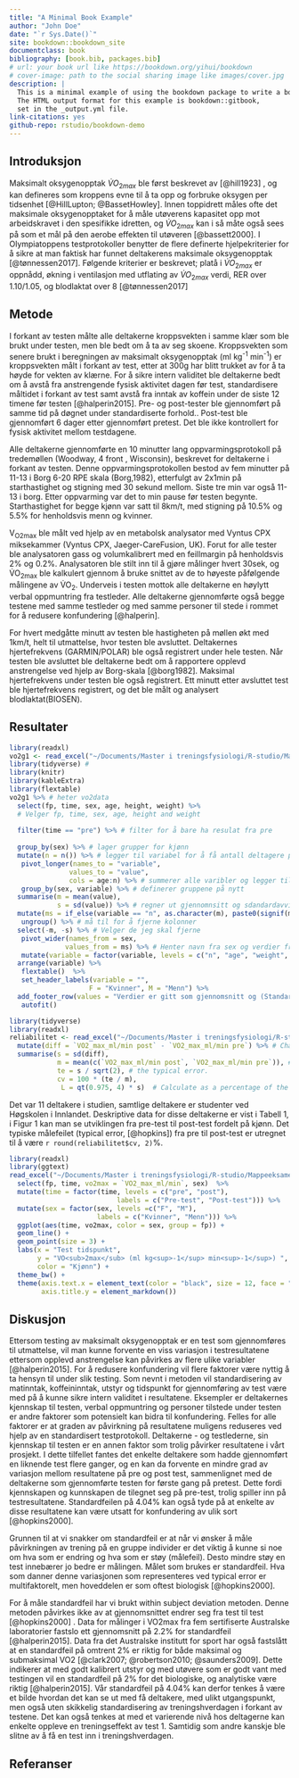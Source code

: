 ```yaml
--- 
title: "A Minimal Book Example"
author: "John Doe"
date: "`r Sys.Date()`"
site: bookdown::bookdown_site
documentclass: book
bibliography: [book.bib, packages.bib]
# url: your book url like https://bookdown.org/yihui/bookdown
# cover-image: path to the social sharing image like images/cover.jpg
description: |
  This is a minimal example of using the bookdown package to write a book.
  The HTML output format for this example is bookdown::gitbook,
  set in the _output.yml file.
link-citations: yes
github-repo: rstudio/bookdown-demo
---
```


## Introduksjon

Maksimalt oksygenopptak $\dot VO_{2max}$ ble først beskrevet av
[@hill1923] , og kan defineres som kroppens evne til å ta opp og
forbruke oksygen per tidsenhet [@HillLupton; @BassetHowley]. Innen
toppidrett måles ofte det maksimale oksygenopptaket for å måle utøverens
kapasitet opp mot arbeidskravet i den spesifikke idretten, og
$\dot VO_{2max}$ kan i så måte også sees på som et mål på den aerobe
effekten til utøveren [@bassett2000]. I Olympiatoppens testprotokoller
benytter de flere definerte hjelpekriterier for å sikre at man faktisk
har funnet deltakerens maksimale oksygenopptak [@tønnessen2017].
Følgende kriterier er beskrevet; platå i $\dot VO_{2max}$ er oppnådd,
økning i ventilasjon med utflating av $\dot VO_{2max}$ verdi, RER over
1.10/1.05<!-- Vilken gäller? -->, og blodlaktat over 8 [@tønnessen2017]

## Metode

I forkant av testen målte alle deltakerne kroppsvekten i samme klær som
ble brukt under testen, men ble bedt om å ta av seg skoene. Kroppsvekten
som senere brukt i beregningen av maksimalt oksygenopptak (ml kg^-1^
min^-1^) er kroppsvekten målt i forkant av test, etter at 300g har blitt
trukket av for å ta høyde for vekten av klærne. For å sikre intern
validitet ble deltakerne bedt om å avstå fra anstrengende fysisk
aktivitet dagen før test, standardisere måltidet i forkant av test samt
avstå fra inntak av koffein under de siste 12 timene før testen
[@halperin2015]. Pre- og post-tester ble gjennomført på samme tid på
døgnet under standardiserte forhold.. Post-test ble gjennomført 6 dager
etter gjennomført
pretest.<!-- Är det möjligt att förklara närmare vad som menas med pre- post? Man får intrycket av pre (före) något, men här ska det bara vara liknande förhållanden. Kanske undvika pre post och förklara i inledninga av metoden att två repeterade tester genomfördes, sedan kalla dessa test 1 och 2? -->
Det ble ikke kontrollert for fysisk aktivitet mellom testdagene.

Alle deltakerne gjennomførte en 10 minutter lang oppvarmingsprotokoll på
tredemøllen (Woodway, 4 front , Wisconsin), beskrevet for deltakerne i
forkant av testen. Denne oppvarmingsprotokollen bestod av fem minutter
på 11-13 i Borg 6-20 RPE skala (Borg,1982<!--Lägg till referens -->),
etterfulgt av 2x1min på starthastighet og stigning med 30 sekund
mellom<!-- Lite förvirrande, var det en stigning var 30e sekund? -->.
Siste tre min var også 11-13 i
borg<!-- Anpassades då hastighet eller stigning? -->. Etter oppvarming
var det to min pause før testen begynte. Starthastighet for begge
kjønn<!-- Beskriv tabellen med försökspersonsdata i text--> var satt til
8km/t, med stigning på 10.5% og 5.5% for henholdsvis menn og kvinner.

̇V<sub>O2max</sub> ble målt ved hjelp av en metabolsk analysator med
Vyntus CPX miksekammer (Vyntus CPX, Jaeger-CareFusion, UK). Forut for
alle tester ble analysatoren gass og volumkalibrert med en feillmargin
på henholdsvis 2% og 0.2%<!-- Vad betyder det? -->. Analysatoren ble
stilt inn til å gjøre målinger hvert 30sek, og V̇O~2max~ ble kalkulert
gjennom å bruke snittet av de to høyeste påfølgende målingene av V̇O~2~.
Underveis i testen mottok alle deltakerne en høylytt verbal oppmuntring
fra testleder<!-- Vad äger Halperin om det? -->. Alle deltakerne
gjennomførte også begge testene med samme testleder og med samme
personer til stede i rommet for å redusere konfundering [@halperin].

For hvert medgåtte minutt av testen ble hastigheten på møllen økt med
1km/t, helt til utmattelse, hvor testen ble avsluttet. Deltakernes
hjertefrekvens (GARMIN/POLAR) ble også registrert under hele testen. Når
testen ble avsluttet ble deltakerne bedt om å rapportere opplevd
anstrengelse ved hjelp av Borg-skala [@borg1982]. Maksimal
hjertefrekvens under testen ble også registrert. Ett minutt etter
avsluttet test ble hjertefrekvens registrert, og det ble målt og
analysert blodlaktat(BIOSEN).

## Resultater

```r
library(readxl)
vo2g1 <- read_excel("~/Documents/Master i treningsfysiologi/R-studio/Mappeeksamen/Arbeidskrav 1/Data/vo2g1.xlsx")
library(tidyverse) # 
library(knitr)
library(kableExtra)
library(flextable)
vo2g1 %>% # heter vo2data
  select(fp, time, sex, age, height, weight) %>% 
  # Velger fp, time, sex, age, height and weight
  
  filter(time == "pre") %>% # filter for å bare ha resulat fra pre
  
  group_by(sex) %>% # lager grupper for kjønn
  mutate(n = n()) %>% # legger til variabel for å få antall deltagere per kjønn
   pivot_longer(names_to = "variable", 
               values_to = "value", 
               cols = age:n) %>% # summerer alle varibler og legger til "varible" og "Value" som kolonne og variablene som rader
   group_by(sex, variable) %>% # definerer gruppene på nytt 
  summarise(m = mean(value), 
            s = sd(value)) %>% # regner ut gjennomnsitt og sdandardavvik og legger til som kolonne
  mutate(ms = if_else(variable == "n", as.character(m), paste0(signif(m, 3),  " (", signif(s, 3), ")"))) %>% # formaterer det på gunstig måte og bruker signif til å runde av desiamler.
   ungroup() %>% # må til for å fjerne kolonner
  select(-m, -s) %>% # Velger de jeg skal fjerne
   pivot_wider(names_from = sex, 
              values_from = ms) %>% # Henter navn fra sex og verdier fra values og danner en bredere tabell
   mutate(variable = factor(variable, levels = c("n", "age", "weight", "height"), labels = c("N", "Alder (år)", "Vekt (kg)", "Høyde (cm)"))) %>% # Endrer navn på variabler 
  arrange(variable) %>% 
   flextable()  %>%
   set_header_labels(variable = "",
                    F = "Kvinner", M = "Menn") %>%
  add_footer_row(values = "Verdier er gitt som gjennomsnitt og (Standardavvik)", colwidths = 3) %>%
   autofit()
```

```r
library(tidyverse)
library(readxl)
reliabilitet <- read_excel("~/Documents/Master i treningsfysiologi/R-studio/Mappeeksamen/Arbeidskrav 1/Data/realabilitet_uttrekning.xlsx") %>%
  mutate(diff = `VO2_max_ml/min post` - `VO2_max_ml/min pre`) %>% # Change/difference score
  summarise(s = sd(diff),
            m = mean(c(`VO2_max_ml/min post`, `VO2_max_ml/min pre`)), # mean
            te = s / sqrt(2), # the typical error. 
            cv = 100 * (te / m),
             L = qt(0.975, 4) * s)  # Calculate as a percentage of the mean
```

<!-- Flytta detta tidigare i rapporten, detta är metod. -->

Det var 11 deltakere i studien, samtlige deltakere er studenter ved
Høgskolen i Innlandet. Deskriptive data for disse deltakerne er vist i
Tabell 1, i Figur 1 kan man se utviklingen fra pre-test til post-test
fordelt på kjønn. Det typiske målefeilet (typical error, [@hopkins]) fra
pre til post-test er utregnet til å være `r round(reliabilitet$cv, 2)`%.

<!-- All kod i figuren under kan settes i en pipe, lägg till figurtext till figuren med fig.cap i code chunken -->

```r
library(readxl)
library(ggtext)
read_excel("~/Documents/Master i treningsfysiologi/R-studio/Mappeeksamen/Arbeidskrav 1/Data/vo2g1.xlsx") %>%
  select(fp, time, vo2max = `VO2_max_ml/min`, sex)  %>%
  mutate(time = factor(time, levels = c("pre", "post"), 
                           labels = c("Pre-test", "Post-test"))) %>%
  mutate(sex = factor(sex, levels =c("F", "M"),
                      labels = c("Kvinner", "Menn"))) %>%
  ggplot(aes(time, vo2max, color = sex, group = fp)) + 
  geom_line() +
  geom_point(size = 3) +
  labs(x = "Test tidspunkt",
       y = "VO<sub>2max</sub> (ml kg<sup>-1</sup> min<sup>-1</sup>) ", 
       color = "Kjønn") +
  theme_bw() +
  theme(axis.text.x = element_text(color = "black", size = 12, face = "bold"), 
        axis.title.y = element_markdown())
```

## Diskusjon

<!-- Starta diskussion med de viktigaste resultaten, vilka var 4% TE -->

Ettersom testing av maksimalt oksygenopptak er en test som gjennomføres
til utmattelse, vil man kunne forvente en viss variasjon i
testresultatene ettersom opplevd anstrengelse kan påvirkes av flere
ulike variabler [@halperin2015]. For å redusere
konfundering<!-- osäker på om detta blir rätt på norsk, konfundering = tvil, det är en faktor eller variable som kan vara konfunderande, kan det stämma? Vi önksar dessutom undvika effekten av dessa konfunderande faktorer. Här krävs alltså lite tydligare språkbruk -->
vil flere faktorer være nyttig å ta hensyn til under slik testing. Som
nevnt i metoden vil standardisering av matinntak, koffeininntak, utstyr
og tidspunkt for gjennomføring av test være med på å kunne sikre intern
validitet i resultatene. Eksempler er deltakernes kjennskap til testen,
verbal oppmuntring og personer tilstede under testen er andre faktorer
som potensielt kan bidra til konfundering. Felles for alle faktorer er
at graden av påvirkning på resultatene muligens reduseres ved hjelp av
en standardisert testprotokoll. Deltakerne - og testlederne, sin
kjennskap til testen er en annen faktor som trolig påvirker resultatene
i vårt prosjekt. I dette tilfellet fantes det enkelte deltakere som
hadde gjennomført en liknende test flere ganger, og en kan da forvente
en mindre grad av variasjon mellom resultatene på pre og post test,
sammenlignet med de deltakerne som gjennomførte testen for første gang
på pretest. Dette fordi kjennskapen og kunnskapen de tilegnet seg på
pre-test, trolig spiller inn på testresultatene.
Standardfeilen<!-- hitta ett bättre ord eftersom standardfeil är standard error i statistiken -->
på 4.04% kan også tyde på at enkelte av disse resultatene kan være
utsatt for konfundering av ulik sort [@hopkins2000].

Grunnen til at vi snakker om standardfeil er at når vi ønsker å måle
påvirkningen av trening på en gruppe individer er det viktig å kunne si
noe om hva som er endring og hva som er støy (målefeil). Desto mindre
støy en test innebærer jo bedre er målingen. Målet som brukes er
standardfeil. Hva som danner denne variasjonen som representeres ved
typical error er multifaktorelt, men hoveddelen er som oftest biologisk
[@hopkins2000].

For å måle standardfeil har vi brukt within subject deviation metoden.
Denne metoden påvirkes ikke av at gjennomsnittet endrer seg fra test til
test [@hopkins2000] . Data for målinger i VO2max fra fem sertifiserte
Australske laboratorier fastslo ett gjennomsnitt på 2.2% for
standardfeil [@halperin2015]. Data fra det Australske institutt for
sport har også fastslått at en standardfeil på omtrent 2% er riktig for
både maksimal og submaksimal VO2 [@clark2007; @robertson2010;
@saunders2009]. Dette indikerer at med godt kalibrert utstyr og med
utøvere som er godt vant med testingen vil en standardfeil på 2% for det
biologiske, og analytiske være riktig [@halperin2015]. Vår standardfeil
på 4.04% kan derfor tenkes å være et bilde hvordan det kan se ut med få
deltakere, med ulikt utgangspunkt, men også uten skikkelig
standardisering av treningshverdagen i forkant av testene. Det kan også
tenkes at med et varierende nivå hos deltagerne kan enkelte oppleve en
treningseffekt av test 1. Samtidig som andre kanskje ble slitne av å få
en test inn i treningshverdagen.

## Referanser
